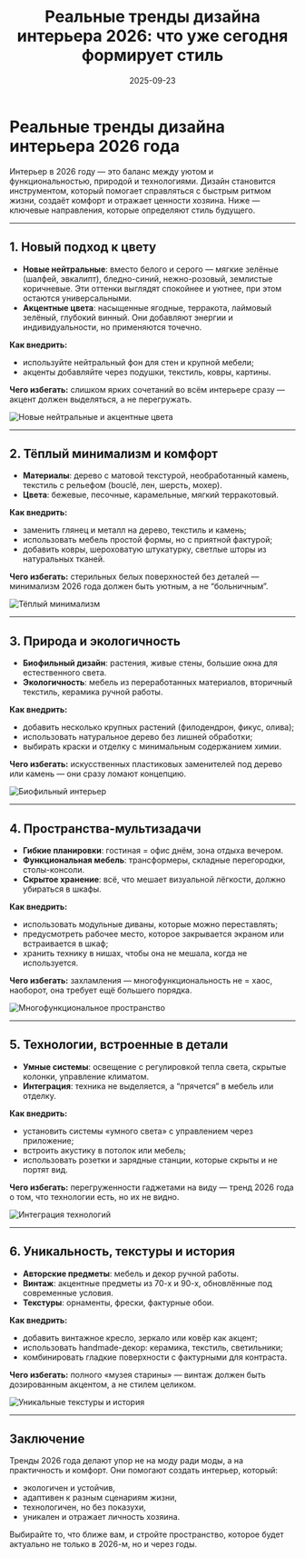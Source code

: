 ﻿---
title: "Реальные тренды дизайна интерьера 2026: что уже сегодня формирует стиль"
description: "Обзор самых надёжных интерьерных трендов 2026 года — цвета, материалы, функциональность и технологии в основе."
date: 2025-09-23
cover: "/images/trends-2026/cover.png"
tags: ["дизайн", "интерьер", "2026", "тренды", "материалы"]

translationOf: "interior-design-trends-2026"

---

# Реальные тренды дизайна интерьера 2026 года

Интерьер в 2026 году — это баланс между уютом и функциональностью, природой и технологиями. Дизайн становится инструментом, который помогает справляться с быстрым ритмом жизни, создаёт комфорт и отражает ценности хозяина. Ниже — ключевые направления, которые определяют стиль будущего.

---

## 1. Новый подход к цвету

- **Новые нейтральные**: вместо белого и серого — мягкие зелёные (шалфей, эвкалипт), бледно-синий, нежно-розовый, землистые коричневые. Эти оттенки выглядят спокойнее и уютнее, при этом остаются универсальными.
- **Акцентные цвета**: насыщенные ягодные, терракота, лаймовый зелёный, глубокий винный. Они добавляют энергии и индивидуальности, но применяются точечно.

**Как внедрить:**
- используйте нейтральный фон для стен и крупной мебели;
- акценты добавляйте через подушки, текстиль, ковры, картины.

**Чего избегать:** слишком ярких сочетаний во всём интерьере сразу — акцент должен выделяться, а не перегружать.

![Новые нейтральные и акцентные цвета](/images/trends-2026/colors.png)

---

## 2. Тёплый минимализм и комфорт

- **Материалы**: дерево с матовой текстурой, необработанный камень, текстиль с рельефом (bouclé, лен, шерсть, мохер).
- **Цвета**: бежевые, песочные, карамельные, мягкий терракотовый.

**Как внедрить:**
- заменить глянец и металл на дерево, текстиль и камень;
- использовать мебель простой формы, но с приятной фактурой;
- добавить ковры, шероховатую штукатурку, светлые шторы из натуральных тканей.

**Чего избегать:** стерильных белых поверхностей без деталей — минимализм 2026 года должен быть уютным, а не “больничным”.

![Тёплый минимализм](/images/trends-2026/warm-minimalism.png)

---

## 3. Природа и экологичность

- **Биофильный дизайн**: растения, живые стены, большие окна для естественного света.
- **Экологичность**: мебель из переработанных материалов, вторичный текстиль, керамика ручной работы.

**Как внедрить:**
- добавить несколько крупных растений (филодендрон, фикус, олива);
- использовать натуральное дерево без лишней обработки;
- выбирать краски и отделку с минимальным содержанием химии.

**Чего избегать:** искусственных пластиковых заменителей под дерево или камень — они сразу ломают концепцию.

![Биофильный интерьер](/images/trends-2026/biophilic.png)

---

## 4. Пространства-мультизадачи

- **Гибкие планировки**: гостиная = офис днём, зона отдыха вечером.
- **Функциональная мебель**: трансформеры, складные перегородки, столы-консоли.
- **Скрытое хранение**: всё, что мешает визуальной лёгкости, должно убираться в шкафы.

**Как внедрить:**
- использовать модульные диваны, которые можно переставлять;
- предусмотреть рабочее место, которое закрывается экраном или встраивается в шкаф;
- хранить технику в нишах, чтобы она не мешала, когда не используется.

**Чего избегать:** захламления — многофункциональность не = хаос, наоборот, она требует ещё большего порядка.

![Многофункциональное пространство](/images/trends-2026/multifunctional.png)

---

## 5. Технологии, встроенные в детали

- **Умные системы**: освещение с регулировкой тепла света, скрытые колонки, управление климатом.
- **Интеграция**: техника не выделяется, а “прячется” в мебель или отделку.

**Как внедрить:**
- установить системы «умного света» с управлением через приложение;
- встроить акустику в потолок или мебель;
- использовать розетки и зарядные станции, которые скрыты и не портят вид.

**Чего избегать:** перегруженности гаджетами на виду — тренд 2026 года о том, что технологии есть, но их не видно.

![Интеграция технологий](/images/trends-2026/smart-tech.png)

---

## 6. Уникальность, текстуры и история

- **Авторские предметы**: мебель и декор ручной работы.
- **Винтаж**: акцентные предметы из 70-х и 90-х, обновлённые под современные условия.
- **Текстуры**: орнаменты, фрески, фактурные обои.

**Как внедрить:**
- добавить винтажное кресло, зеркало или ковёр как акцент;
- использовать handmade-декор: керамика, текстиль, светильники;
- комбинировать гладкие поверхности с фактурными для контраста.

**Чего избегать:** полного «музея старины» — винтаж должен быть дозированным акцентом, а не стилем целиком.

![Уникальные текстуры и история](/images/trends-2026/vintage.png)

---

## Заключение

Тренды 2026 года делают упор не на моду ради моды, а на практичность и комфорт. Они помогают создать интерьер, который:
- экологичен и устойчив,
- адаптивен к разным сценариям жизни,
- технологичен, но без показухи,
- уникален и отражает личность хозяина.

Выбирайте то, что ближе вам, и стройте пространство, которое будет актуально не только в 2026-м, но и через годы.
